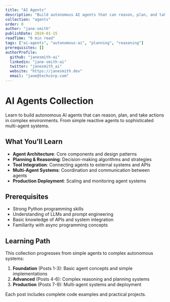 ```yaml
---
title: "AI Agents"
description: "Build autonomous AI agents that can reason, plan, and take actions"
collection: "agents"
order: 0
author: "jane-smith"
publishDate: 2024-01-15
readTime: "6 min read"
tags: ["ai-agents", "autonomous-ai", "planning", "reasoning"]
prerequisites: []
authorProfile:
  github: "janesmith-ai"
  linkedin: "jane-smith-ai"
  twitter: "janesmith_ai"
  website: "https://janesmith.dev"
  email: "jane@techcorp.com"
---
```


# AI Agents Collection

Learn to build autonomous AI agents that can reason, plan, and take actions in complex environments. From simple reactive agents to sophisticated multi-agent systems.

## What You'll Learn

- **Agent Architecture**: Core components and design patterns
- **Planning & Reasoning**: Decision-making algorithms and strategies
- **Tool Integration**: Connecting agents to external systems and APIs
- **Multi-Agent Systems**: Coordination and communication between agents
- **Production Deployment**: Scaling and monitoring agent systems

## Prerequisites

- Strong Python programming skills
- Understanding of LLMs and prompt engineering
- Basic knowledge of APIs and system integration
- Familiarity with async programming concepts

## Learning Path

This collection progresses from simple agents to complex autonomous systems:

1. **Foundation** (Posts 1-3): Basic agent concepts and simple implementations
2. **Advanced** (Posts 4-6): Complex reasoning and planning systems
3. **Production** (Posts 7-9): Multi-agent systems and deployment

Each post includes complete code examples and practical projects. 
